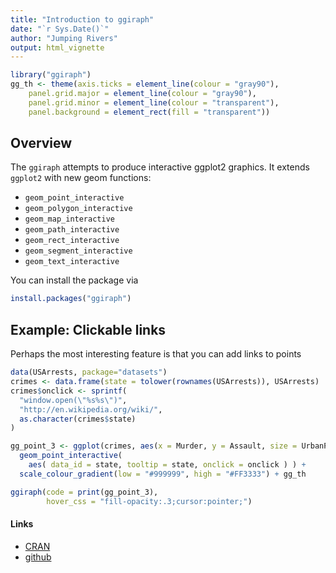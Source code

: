 ```yaml
---
title: "Introduction to ggiraph"
date: "`r Sys.Date()`"
author: "Jumping Rivers"
output: html_vignette  
---
```

<!--
%\VignetteEngine{knitr::rmarkdown}
%\VignetteIndexEntry{Introduction to ggiraph}
-->
  
```r
library("ggiraph")
gg_th <- theme(axis.ticks = element_line(colour = "gray90"), 
    panel.grid.major = element_line(colour = "gray90"), 
    panel.grid.minor = element_line(colour = "transparent"), 
    panel.background = element_rect(fill = "transparent"))

```

## Overview

The `ggiraph` attempts to produce interactive ggplot2 graphics. It extends `ggplot2` with new geom functions:

  * `geom_point_interactive`
  * `geom_polygon_interactive`
  * `geom_map_interactive`
  * `geom_path_interactive`
  * `geom_rect_interactive`
  * `geom_segment_interactive`
  * `geom_text_interactive`

You can install the package via

```r
install.packages("ggiraph")
```

## Example: Clickable links

Perhaps the most interesting feature is that you can add links to points

```r
data(USArrests, package="datasets")
crimes <- data.frame(state = tolower(rownames(USArrests)), USArrests)
crimes$onclick <- sprintf(
  "window.open(\"%s%s\")",
  "http://en.wikipedia.org/wiki/",
  as.character(crimes$state)
)

gg_point_3 <- ggplot(crimes, aes(x = Murder, y = Assault, size = UrbanPop, colour = Rape )) + 
  geom_point_interactive(
    aes( data_id = state, tooltip = state, onclick = onclick ) ) + 
  scale_colour_gradient(low = "#999999", high = "#FF3333") + gg_th

ggiraph(code = print(gg_point_3), 
        hover_css = "fill-opacity:.3;cursor:pointer;")
```
#### Links

  * [CRAN](https://cran.rstudio.com/web/packages/ggiraph/)
  * [github](https://github.com/davidgohel/ggiraph/)
  